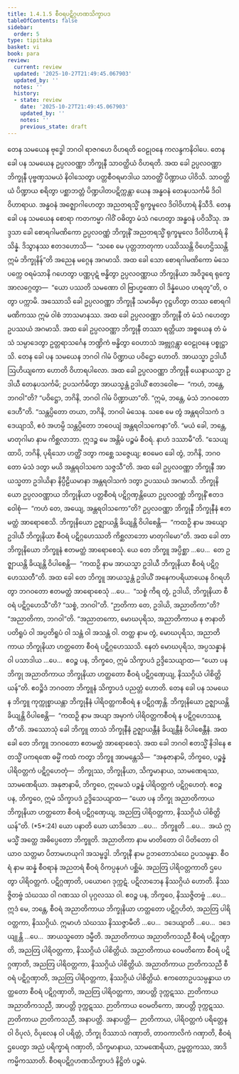 ```yaml
---
title: 1.4.1.5 စီဝရပဋိဂ္ဂဟဏသိက္ခာပဒ
tableOfContents: false
sidebar:
  order: 5
type: tipitaka
basket: vi
book: para
review:
  current: review
  updated: '2025-10-27T21:49:45.067903'
  updated_by: ''
  notes: ''
  history:
  - state: review
    date: '2025-10-27T21:49:45.067903'
    updated_by: ''
    notes: ''
    previous_state: draft
---
```



<ReviewStatus review={frontmatter.review} showDetails={true} />

<HypothesisAnnotation frontmatter={frontmatter} />

<DynamicBreadcrumb />

<Division number="508" book="para" e="ch" v="1" p="308">

<Paragraph number="1956" book="para">
တေန သမယေန ဗုဒ္ဓေါ ဘဂဝါ ရာဇဂဟေ ဝိဟရတိ ဝေဠုဝနေ ကလန္ဒကနိဝါပေ. တေန ခေါ ပန သမယေန ဥပ္ပလဝဏ္ဏာ ဘိက္ခုနီ သာဝတ္ထိယံ ဝိဟရတိ. အထ ခေါ ဥပ္ပလဝဏ္ဏာ ဘိက္ခုနီ ပုဗ္ဗဏှသမယံ နိဝါသေတွာ ပတ္တစီဝရမာဒါယ သာဝတ္ထိံ ပိဏ္ဍာယ ပါဝိသိ. သာဝတ္ထိယံ ပိဏ္ဍာယ စရိတွာ ပစ္ဆာဘတ္တံ ပိဏ္ဍပါတပဋိက္ကန္တာ ယေန အန္ဓဝနံ တေနုပသင်္ကမိ ဒိဝါဝိဟာရာယ. အန္ဓဝနံ အဇ္ဈောဂါဟေတွာ အညတရသ္မိံ ရုက္ခမူလေ ဒိဝါဝိဟာရံ နိသီဒိ. တေန ခေါ ပန သမယေန စောရာ ကတကမ္မာ ဂါဝိံ ဝဓိတွာ မံသံ ဂဟေတွာ အန္ဓဝနံ ပဝိသိံသု. အဒ္ဒသာ ခေါ စောရဂါမဏိကော ဥပ္ပလဝဏ္ဏံ ဘိက္ခုနိံ အညတရသ္မိံ ရုက္ခမူလေ ဒိဝါဝိဟာရံ နိသိန္နံ. ဒိသွာနဿ ဧတဒဟောသိ—  “သစေ မေ ပုတ္တဘာတုကာ ပဿိဿန္တိ ဝိဟေဌိဿန္တိ ဣမံ ဘိက္ခုနိန်”တိ အညေန မဂ္ဂေန အဂမာသိ. အထ ခေါ သော စောရဂါမဏိကော မံသေ ပက္ကေ ဝရမံသာနိ ဂဟေတွာ ပဏ္ဏပုဋံ ဗန္ဓိတွာ ဥပ္ပလဝဏ္ဏာယ ဘိက္ခုနိယာ အဝိဒူရေ ရုက္ခေ အာလဂ္ဂေတွာ—  “ယော ပဿတိ သမဏော ဝါ ဗြာဟ္မဏော ဝါ ဒိန္နံယေဝ ဟရတူ”တိ, ဝတွာ ပက္ကာမိ. အဿောသိ ခေါ ဥပ္ပလဝဏ္ဏာ ဘိက္ခုနီ သမာဓိမှာ ဝုဋ္ဌဟိတွာ တဿ စောရဂါမဏိကဿ ဣမံ ဝါစံ ဘာသမာနဿ. အထ ခေါ ဥပ္ပလဝဏ္ဏာ ဘိက္ခုနီ တံ မံသံ ဂဟေတွာ ဥပဿယံ အဂမာသိ. အထ ခေါ ဥပ္ပလဝဏ္ဏာ ဘိက္ခုနီ တဿာ ရတ္တိယာ အစ္စယေန တံ မံသံ သမ္ပာဒေတွာ ဥတ္တရာသင်္ဂေန ဘဏ္ဍိကံ ဗန္ဓိတွာ ဝေဟာသံ အဗ္ဘုဂ္ဂန္တွာ ဝေဠုဝနေ ပစ္စုဋ္ဌာသိ.
</Paragraph>

<Paragraph number="1957" book="para">
တေန ခေါ ပန သမယေန ဘဂဝါ ဂါမံ ပိဏ္ဍာယ ပဝိဋ္ဌော ဟောတိ. အာယသ္မာ ဥဒါယီ ဩဟိယျကော ဟောတိ ဝိဟာရပါလော. အထ ခေါ ဥပ္ပလဝဏ္ဏာ ဘိက္ခုနီ ယေနာယသ္မာ ဥဒါယီ တေနုပသင်္ကမိ; ဥပသင်္ကမိတွာ အာယသ္မန္တံ ဥဒါယိံ ဧတဒဝေါစ—  “ကဟံ, ဘန္တေ, ဘဂဝါ”တိ? “ပဝိဋ္ဌော, ဘဂိနိ, ဘဂဝါ ဂါမံ ပိဏ္ဍာယာ”တိ. “ဣမံ, ဘန္တေ, မံသံ ဘဂဝတော ဒေဟီ”တိ. “သန္တပ္ပိတော တယာ, ဘဂိနိ, ဘဂဝါ မံသေန. သစေ မေ တွံ အန္တရဝါသကံ ဒဒေယျာသိ, ဧဝံ အဟမ္ပိ သန္တပ္ပိတော ဘဝေယျံ အန္တရဝါသကေနာ”တိ. “မယံ ခေါ, ဘန္တေ, မာတုဂါမာ နာမ ကိစ္ဆလာဘာ. ဣဒဉ္စ မေ အန္တိမံ ပဉ္စမံ စီဝရံ. နာဟံ ဒဿာမီ”တိ. “သေယျထာပိ, ဘဂိနိ, ပုရိသော ဟတ္ထိံ ဒတွာ ကစ္ဆေ သဇ္ဇေယျ; ဧဝမေဝ ခေါ တွံ, ဘဂိနိ, ဘဂဝတော မံသံ ဒတွာ မယိ အန္တရဝါသကေ သဇ္ဇသီ”တိ. အထ ခေါ ဥပ္ပလဝဏ္ဏာ ဘိက္ခုနီ အာယသ္မတာ ဥဒါယိနာ နိပ္ပီဠိယမာနာ အန္တရဝါသကံ ဒတွာ ဥပဿယံ အဂမာသိ. ဘိက္ခုနိယော ဥပ္ပလဝဏ္ဏာယ ဘိက္ခုနိယာ ပတ္တစီဝရံ ပဋိဂ္ဂဏှန္တိယော ဥပ္ပလဝဏ္ဏံ ဘိက္ခုနိံ ဧတဒဝေါစုံ—  “ကဟံ တေ, အယျေ, အန္တရဝါသကော”တိ? ဥပ္ပလဝဏ္ဏာ ဘိက္ခုနီ ဘိက္ခုနီနံ ဧတမတ္ထံ အာရောစေသိ. ဘိက္ခုနိယော ဥဇ္ဈာယန္တိ ခိယျန္တိ ဝိပါစေန္တိ—  “ကထဉှိ နာမ အယျော ဥဒါယီ ဘိက္ခုနိယာ စီဝရံ ပဋိဂ္ဂဟေဿတိ ကိစ္ဆလာဘော မာတုဂါမော”တိ. အထ ခေါ တာ ဘိက္ခုနိယော ဘိက္ခူနံ ဧတမတ္ထံ အာရောစေသုံ. ယေ တေ ဘိက္ခူ အပ္ပိစ္ဆာ …ပေ…  တေ ဥဇ္ဈာယန္တိ ခိယျန္တိ ဝိပါစေန္တိ—  “ကထဉှိ နာမ အာယသ္မာ ဥဒါယီ ဘိက္ခုနိယာ စီဝရံ ပဋိဂ္ဂဟေဿတီ”တိ.
</Paragraph>

<Paragraph number="1958" book="para">
အထ ခေါ တေ ဘိက္ခူ အာယသ္မန္တံ ဥဒါယိံ အနေကပရိယာယေန ဝိဂရဟိတွာ ဘဂဝတော ဧတမတ္ထံ အာရောစေသုံ …ပေ…  “သစ္စံ ကိရ တွံ, ဥဒါယိ, ဘိက္ခုနိယာ စီဝရံ ပဋိဂ္ဂဟေသီ”တိ? “သစ္စံ, ဘဂဝါ”တိ. “ဉာတိကာ တေ, ဥဒါယိ, အညာတိကာ”တိ? “အညာတိကာ, ဘဂဝါ”တိ. “အညာတကော, မောဃပုရိသ, အညာတိကာယ န ဇာနာတိ ပတိရူပံ ဝါ အပ္ပတိရူပံ ဝါ သန္တံ ဝါ အသန္တံ ဝါ. တတ္ထ နာမ တွံ, မောဃပုရိသ, အညာတိကာယ ဘိက္ခုနိယာ ဟတ္ထတော စီဝရံ ပဋိဂ္ဂဟေဿသိ. နေတံ မောဃပုရိသ, အပ္ပသန္နာနံ ဝါ ပသာဒါယ …ပေ…  ဧဝဉ္စ ပန, ဘိက္ခဝေ, ဣမံ သိက္ခာပဒံ ဥဒ္ဒိသေယျာထ—
</Paragraph>

</Division>
<Division number="509" book="para" e="ch" v="1" p="310">

<Paragraph number="1959" book="para">
<Emphasis>“ယော ပန ဘိက္ခု အညာတိကာယ ဘိက္ခုနိယာ ဟတ္ထတော စီဝရံ ပဋိဂ္ဂဏှေယျ, နိဿဂ္ဂိယံ ပါစိတ္တိယန်”</Emphasis>တိ.
</Paragraph>

<Paragraph number="1960" book="para">
ဧဝဉ္စိဒံ ဘဂဝတာ ဘိက္ခူနံ သိက္ခာပဒံ ပညတ္တံ ဟောတိ.
</Paragraph>

</Division>
<Division number="510" book="para" e="ch" v="1" p="310">

<Paragraph number="1961" book="para">
တေန ခေါ ပန သမယေန ဘိက္ခူ ကုက္ကုစ္စာယန္တာ ဘိက္ခုနီနံ ပါရိဝတ္တကစီဝရံ န ပဋိဂ္ဂဏှန္တိ. ဘိက္ခုနိယော ဥဇ္ဈာယန္တိ ခိယျန္တိ ဝိပါစေန္တိ—  “ကထဉှိ နာမ အယျာ အမှာကံ ပါရိဝတ္တကစီဝရံ န ပဋိဂ္ဂဟေဿန္တီ”တိ.
</Paragraph>

<Paragraph number="1962" book="para">
အဿောသုံ ခေါ ဘိက္ခူ တာသံ ဘိက္ခုနီနံ ဥဇ္ဈာယန္တီနံ ခိယျန္တီနံ ဝိပါစေန္တီနံ. အထ ခေါ တေ ဘိက္ခူ ဘဂဝတော ဧတမတ္ထံ အာရောစေသုံ. အထ ခေါ ဘဂဝါ ဧတသ္မိံ နိဒါနေ ဧတသ္မိံ ပကရဏေ ဓမ္မိံ ကထံ ကတွာ ဘိက္ခူ အာမန္တေသိ—  “အနုဇာနာမိ, ဘိက္ခဝေ, ပဉ္စန္နံ ပါရိဝတ္တကံ ပဋိဂ္ဂဟေတုံ—  ဘိက္ခုဿ, ဘိက္ခုနိယာ, သိက္ခမာနာယ, သာမဏေရဿ, သာမဏေရိယာ. အနုဇာနာမိ, ဘိက္ခဝေ, ဣမေသံ ပဉ္စန္နံ ပါရိဝတ္တကံ ပဋိဂ္ဂဟေတုံ. ဧဝဉ္စ ပန, ဘိက္ခဝေ, ဣမံ သိက္ခာပဒံ ဥဒ္ဒိသေယျာထ—
</Paragraph>

</Division>
<Division number="511" book="para" e="ch" v="1" p="310">

<Paragraph number="1963" book="para">
<Emphasis>“ယော ပန ဘိက္ခု အညာတိကာယ ဘိက္ခုနိယာ ဟတ္ထတော စီဝရံ ပဋိဂ္ဂဏှေယျ, အညတြ ပါရိဝတ္တကာ, နိဿဂ္ဂိယံ ပါစိတ္တိယန်”</Emphasis>တိ. (*5*:<Emphasis>24</Emphasis>)
</Paragraph>

</Division>
<Division number="512" book="para" e="ch" v="1" p="310">

<Paragraph number="1964" book="para">
<Emphasis>ယော ပနာ</Emphasis>တိ ယော ယာဒိသော …ပေ…  <Emphasis>ဘိက္ခူ</Emphasis>တိ …ပေ…  အယံ ဣမသ္မိံ အတ္ထေ အဓိပ္ပေတော ဘိက္ခူတိ.
</Paragraph>

<Paragraph number="1965" book="para">
<Emphasis>အညာတိကာ</Emphasis> နာမ မာတိတော ဝါ ပိတိတော ဝါ ယာဝ သတ္တမာ ပိတာမဟယုဂါ အသမ္ဗဒ္ဓါ.
</Paragraph>

<Paragraph number="1966" book="para">
<Emphasis>ဘိက္ခုနီ</Emphasis> နာမ ဥဘတောသံဃေ ဥပသမ္ပန္နာ.
</Paragraph>

<Paragraph number="1967" book="para">
<Emphasis>စီဝရံ</Emphasis> နာမ ဆန္နံ စီဝရာနံ အညတရံ စီဝရံ ဝိကပ္ပနုပဂံ ပစ္ဆိမံ.
</Paragraph>

<Paragraph number="1968" book="para">
<Emphasis>အညတြ ပါရိဝတ္တကာ</Emphasis>တိ ဌပေတွာ ပါရိဝတ္တကံ.
</Paragraph>

<Paragraph number="1969" book="para">
ပဋိဂ္ဂဏှာတိ, ပယောဂေ ဒုက္ကဋံ. ပဋိလာဘေန နိဿဂ္ဂိယံ ဟောတိ. နိဿဇ္ဇိတဗ္ဗံ သံဃဿ ဝါ ဂဏဿ ဝါ ပုဂ္ဂလဿ ဝါ. ဧဝဉ္စ ပန, ဘိက္ခဝေ, နိဿဇ္ဇိတဗ္ဗံ …ပေ…  ဣဒံ မေ, ဘန္တေ, စီဝရံ အညာတိကာယ ဘိက္ခုနိယာ ဟတ္ထတော ပဋိဂ္ဂဟိတံ, အညတြ ပါရိဝတ္တကာ, နိဿဂ္ဂိယံ. ဣမာဟံ သံဃဿ နိဿဇ္ဇာမီတိ …ပေ…  ဒဒေယျာတိ …ပေ…  ဒဒေယျုန္တိ …ပေ…  အာယသ္မတော ဒမ္မီတိ.
</Paragraph>

</Division>
<Division number="513" book="para" e="ch" v="1" p="311">

<Paragraph number="1970" book="para">
အညာတိကာယ အညာတိကသညီ စီဝရံ ပဋိဂ္ဂဏှာတိ, အညတြ ပါရိဝတ္တကာ, နိဿဂ္ဂိယံ ပါစိတ္တိယံ. အညာတိကာယ ဝေမတိကော စီဝရံ ပဋိဂ္ဂဏှာတိ, အညတြ ပါရိဝတ္တကာ, နိဿဂ္ဂိယံ ပါစိတ္တိယံ. အညာတိကာယ ဉာတိကသညီ စီဝရံ ပဋိဂ္ဂဏှာတိ, အညတြ ပါရိဝတ္တကာ, နိဿဂ္ဂိယံ ပါစိတ္တိယံ.
</Paragraph>

<Paragraph number="1971" book="para">
ဧကတောဥပသမ္ပန္နာယ ဟတ္ထတော စီဝရံ ပဋိဂ္ဂဏှာတိ, အညတြ ပါရိဝတ္တကာ, အာပတ္တိ ဒုက္ကဋဿ. ဉာတိကာယ အညာတိကသညီ, အာပတ္တိ ဒုက္ကဋဿ. ဉာတိကာယ ဝေမတိကော, အာပတ္တိ ဒုက္ကဋဿ. ဉာတိကာယ ဉာတိကသညီ, အနာပတ္တိ.
</Paragraph>

</Division>
<Division number="514" book="para" e="ch" v="1" p="311">

<Paragraph number="1972" book="para">
အနာပတ္တိ—  ဉာတိကာယ, ပါရိဝတ္တကံ ပရိတ္တေန ဝါ ဝိပုလံ, ဝိပုလေန ဝါ ပရိတ္တံ, ဘိက္ခု ဝိဿာသံ ဂဏှာတိ, တာဝကာလိကံ ဂဏှာတိ, စီဝရံ ဌပေတွာ အညံ ပရိက္ခာရံ ဂဏှာတိ, သိက္ခမာနာယ, သာမဏေရိယာ, ဥမ္မတ္တကဿ, အာဒိကမ္မိကဿာတိ.

</Paragraph>
</Division>

<Paragraph number="1973" type="center" book="para">
စီဝရပဋိဂ္ဂဟဏသိက္ခာပဒံ နိဋ္ဌိတံ ပဉ္စမံ.
</Paragraph>